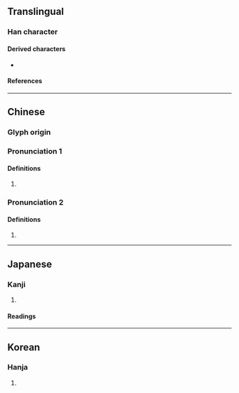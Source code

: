 {{character info/new}}
==Translingual==

===Han character===
{{Han char|rn=103|rad=疋|as=03|sn=8|four=50801|canj=JLYO|ids=}}

====Derived characters====
* {{l|mul|[[倢]], [[啑]], [[婕]], [[崨]], [[𢏵]], [[徢]], [[𢜀]], [[捷]], [[𣶏]], [[𤟃]], [[𨺇]], [[𣄂]], [[㫸]], [[脻]], [[𣓉]], [[𤙶]], [[𬍫]], [[𨓰]], [[𤲣]], [[睫]], [[𥓐]], [[緁]], [[𦑈]], [[䑖]], [[𦩌]], [[蜨]], [[𧚨]], [[誱]], [[䝊]], [[踕]], [[疀]], [[𩗳]], [[𨤴]], [[𦦘]], [[𪖮]], [[𭋄]], [[𨕽]], [[𨎉]], [[𣮌]], [[寁]], [[𡹈]], [[𢈻]], [[萐]], [[箑]], [[𩃖]], [[𦑯]], [[𥵯]]}}

====References====
{{Han ref|kx=0767.190|dkj=21997|dj=1177.200|hdz=42749.040|uh=758C}}

----

==Chinese==
{{zh-forms|alt=帇,𤴗}}

===Glyph origin===
{{Han etym}}

===Pronunciation 1===
{{zh-pron
|m=jié
|c=zit6,zit3
|mc=y
|oc=y
|ma=
|cat=a
}}

====Definitions====
{{zh-hanzi}}

# {{zh-alt-form|捷}}

===Pronunciation 2===
{{zh-pron
|m=Qiè
|cat=pn
}}

====Definitions====
{{zh-hanzi}}

# {{surname|lang=zh}}

----

==Japanese==

===Kanji===
{{ja-kanji|grade=|rs=疋03}}

# {{alt-form|lang=ja|捷}}

====Readings====
{{ja-readings
|on=しょう, そう
}}

----

==Korean==

===Hanja===
{{ko-hanja/new|섭}}

# {{hanja form of|섭|{{alt-form|lang=ko|捷}}}}
